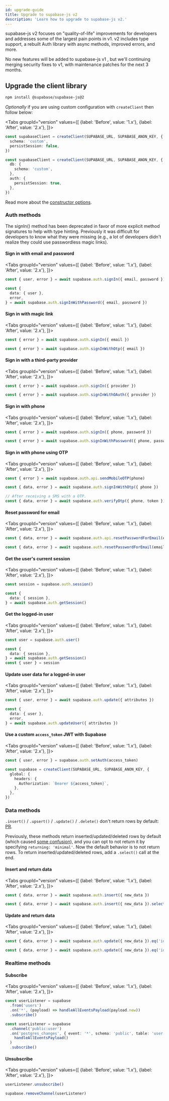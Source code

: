 ```yaml
---
id: upgrade-guide
title: Upgrade to supabase-js v2
description: 'Learn how to upgrade to supabase-js v2.'
---
```



supabase-js v2 focuses on "quality-of-life" improvements for developers and addresses some of the largest pain points in v1. v2 includes type support, a rebuilt Auth library with async methods, improved errors, and more.

No new features will be added to supabase-js v1 , but we'll continuing merging security fixes to v1, with maintenance patches for the next 3 months.

## Upgrade the client library

```sh
npm install @supabase/supabase-js@2
```

_Optionally_ if you are using custom configuration with `createClient` then follow below:

<Tabs
  groupId="version"
  values={[
    {label: 'Before', value: '1.x'},
    {label: 'After', value: '2.x'},
  ]}>

<TabItem value="1.x">

```ts title="src/supabaseClient.ts"
const supabaseClient = createClient(SUPABASE_URL, SUPABASE_ANON_KEY, {
  schema: 'custom',
  persistSession: false,
})
```

</TabItem>

<TabItem value="2.x">

```ts title="src/supabaseClient.ts"
const supabaseClient = createClient(SUPABASE_URL, SUPABASE_ANON_KEY, {
  db: {
    schema: 'custom',
  },
  auth: {
    persistSession: true,
  },
})
```

</TabItem>
</Tabs>

Read more about the [constructor options](/docs/reference/javascript/release-notes#explicit-constructor-options).

### Auth methods

The signIn() method has been deprecated in favor of more explicit method signatures to help with type hinting. Previously it was difficult for developers to know what they were missing (e.g., a lot of developers didn't realize they could use passwordless magic links).

#### Sign in with email and password

<Tabs
  groupId="version"
  values={[
    {label: 'Before', value: '1.x'},
    {label: 'After', value: '2.x'},
  ]}>

<TabItem value="1.x">

```ts
const { user, error } = await supabase.auth.signIn({ email, password })
```

</TabItem>

<TabItem value="2.x">

```ts
const {
  data: { user },
  error,
} = await supabase.auth.signInWithPassword({ email, password })
```

</TabItem>
</Tabs>

#### Sign in with magic link

<Tabs
  groupId="version"
  values={[
    {label: 'Before', value: '1.x'},
    {label: 'After', value: '2.x'},
  ]}>

<TabItem value="1.x">

```ts
const { error } = await supabase.auth.signIn({ email })
```

</TabItem>

<TabItem value="2.x">

```ts
const { error } = await supabase.auth.signInWithOtp({ email })
```

</TabItem>
</Tabs>

#### Sign in with a third-party provider

<Tabs
  groupId="version"
  values={[
    {label: 'Before', value: '1.x'},
    {label: 'After', value: '2.x'},
  ]}>

<TabItem value="1.x">

```ts
const { error } = await supabase.auth.signIn({ provider })
```

</TabItem>

<TabItem value="2.x">

```ts
const { error } = await supabase.auth.signInWithOAuth({ provider })
```

</TabItem>
</Tabs>

#### Sign in with phone

<Tabs
  groupId="version"
  values={[
    {label: 'Before', value: '1.x'},
    {label: 'After', value: '2.x'},
  ]}>

<TabItem value="1.x">

```ts
const { error } = await supabase.auth.signIn({ phone, password })
```

</TabItem>

<TabItem value="2.x">

```ts
const { error } = await supabase.auth.signInWithPassword({ phone, password })
```

</TabItem>
</Tabs>

#### Sign in with phone using OTP

<Tabs
  groupId="version"
  values={[
    {label: 'Before', value: '1.x'},
    {label: 'After', value: '2.x'},
  ]}>

<TabItem value="1.x">

```ts
const { error } = await supabase.auth.api.sendMobileOTP(phone)
```

</TabItem>

<TabItem value="2.x">

```ts
const { data, error } = await supabase.auth.signInWithOtp({ phone })

// After receiving a SMS with a OTP.
const { data, error } = await supabase.auth.verifyOtp({ phone, token })
```

</TabItem>
</Tabs>

#### Reset password for email

<Tabs
  groupId="version"
  values={[
    {label: 'Before', value: '1.x'},
    {label: 'After', value: '2.x'},
  ]}>

<TabItem value="1.x">

```ts
const { data, error } = await supabase.auth.api.resetPasswordForEmail(email)
```

</TabItem>

<TabItem value="2.x">

```ts
const { data, error } = await supabase.auth.resetPasswordForEmail(email)
```

</TabItem>
</Tabs>

#### Get the user's current session

<Tabs
  groupId="version"
  values={[
    {label: 'Before', value: '1.x'},
    {label: 'After', value: '2.x'},
  ]}>

<TabItem value="1.x">

```ts
const session = supabase.auth.session()
```

</TabItem>

<TabItem value="2.x">

```ts
const {
  data: { session },
} = await supabase.auth.getSession()
```

</TabItem>
</Tabs>

#### Get the logged-in user

<Tabs
  groupId="version"
  values={[
    {label: 'Before', value: '1.x'},
    {label: 'After', value: '2.x'},
  ]}>

<TabItem value="1.x">

```ts
const user = supabase.auth.user()
```

</TabItem>

<TabItem value="2.x">

```ts
const {
  data: { session },
} = await supabase.auth.getSession()
const { user } = session
```

</TabItem>
</Tabs>

#### Update user data for a logged-in user

<Tabs
  groupId="version"
  values={[
    {label: 'Before', value: '1.x'},
    {label: 'After', value: '2.x'},
  ]}>

<TabItem value="1.x">

```ts
const { user, error } = await supabase.auth.update({ attributes })
```

</TabItem>

<TabItem value="2.x">

```ts
const {
  data: { user },
  error,
} = await supabase.auth.updateUser({ attributes })
```

</TabItem>
</Tabs>

#### Use a custom `access_token` JWT with Supabase

<Tabs
  groupId="version"
  values={[
    {label: 'Before', value: '1.x'},
    {label: 'After', value: '2.x'},
  ]}>

<TabItem value="1.x">

```ts
const { user, error } = supabase.auth.setAuth(access_token)
```

</TabItem>

<TabItem value="2.x">

```ts
const supabase = createClient(SUPABASE_URL, SUPABASE_ANON_KEY, {
  global: {
    headers: {
      Authorization: `Bearer ${access_token}`,
    },
  },
})
```

</TabItem>
</Tabs>

### Data methods

`.insert()` / `.upsert()` / `.update()` / `.delete()` don't return rows by default: [PR](https://github.com/supabase/postgrest-js/pull/276).

Previously, these methods return inserted/updated/deleted rows by default (which caused [some confusion](https://github.com/supabase/supabase/discussions/1548)), and you can opt to not return it by specifying `returning: 'minimal'`. Now the default behavior is to not return rows. To return inserted/updated/deleted rows, add a `.select()` call at the end.

#### Insert and return data

<Tabs
  groupId="version"
  values={[
    {label: 'Before', value: '1.x'},
    {label: 'After', value: '2.x'},
  ]}>

<TabItem value="1.x">

```ts
const { data, error } = await supabase.auth.insert({ new_data })
```

</TabItem>

<TabItem value="2.x">

```ts
const { data, error } = await supabase.auth.insert({ new_data }).select()
```

</TabItem>
</Tabs>

#### Update and return data

<Tabs
  groupId="version"
  values={[
    {label: 'Before', value: '1.x'},
    {label: 'After', value: '2.x'},
  ]}>

<TabItem value="1.x">

```ts
const { data, error } = await supabase.auth.update({ new_data }).eq('id', id)
```

</TabItem>

<TabItem value="2.x">

```ts
const { data, error } = await supabase.auth.update({ new_data }).eq('id', id).select()
```

</TabItem>
</Tabs>

### Realtime methods

#### Subscribe

<Tabs
  groupId="version"
  values={[
    {label: 'Before', value: '1.x'},
    {label: 'After', value: '2.x'},
  ]}>

<TabItem value="1.x">

```ts
const userListener = supabase
  .from('users')
  .on('*', (payload) => handleAllEventsPayload(payload.new))
  .subscribe()
```

</TabItem>

<TabItem value="2.x">

```ts
const userListener = supabase
  .channel('public:user')
  .on('postgres_changes', { event: '*', schema: 'public', table: 'user' }, (payload) =>
    handleAllEventsPayload()
  )
  .subscribe()
```

</TabItem>
</Tabs>

#### Unsubscribe

<Tabs
  groupId="version"
  values={[
    {label: 'Before', value: '1.x'},
    {label: 'After', value: '2.x'},
  ]}>

<TabItem value="1.x">

```ts
userListener.unsubscribe()
```

</TabItem>

<TabItem value="2.x">

```ts
supabase.removeChannel(userListener)
```

</TabItem>
</Tabs>

